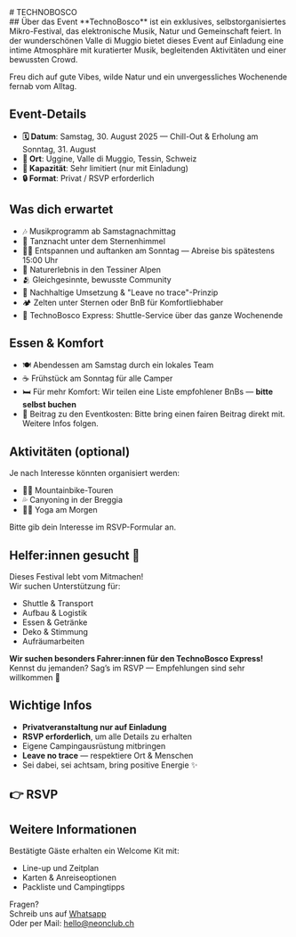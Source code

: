 

<Section sectionClassName="min-h-[20vh]" className="items-center justify-center" backgroundImage='/technobosco.jpg'>
# TECHNOBOSCO
<Rsvp formLink="https://tally.so/r/wdoX1N" className="flex justify-center" buttonText="Platz reservieren" buttonColor="success" buttonVariant="solid" />  
</Section>
<Section className="lg:max-w-5xl px-6">  
## Über das Event  
**TechnoBosco** ist ein exklusives, selbstorganisiertes Mikro-Festival, das elektronische Musik, Natur und Gemeinschaft feiert. In der wunderschönen Valle di Muggio bietet dieses Event auf Einladung eine intime Atmosphäre mit kuratierter Musik, begleitenden Aktivitäten und einer bewussten Crowd.  

Freu dich auf gute Vibes, wilde Natur und ein unvergessliches Wochenende fernab vom Alltag.

## Event-Details
- **🗓 Datum**: Samstag, 30. August 2025 — Chill-Out & Erholung am Sonntag, 31. August  
- **📍 Ort**: Uggine, Valle di Muggio, Tessin, Schweiz  
- **👥 Kapazität**: Sehr limitiert (nur mit Einladung)  
- **🔒 Format**: Privat / RSVP erforderlich  

## Was dich erwartet
- 🎶 Musikprogramm ab Samstagnachmittag  
- 🪩 Tanznacht unter dem Sternenhimmel  
- 🧘‍♀️ Entspannen und auftanken am Sonntag — Abreise bis spätestens 15:00 Uhr  
- 🌲 Naturerlebnis in den Tessiner Alpen  
- 🫂 Gleichgesinnte, bewusste Community  
- 🌱 Nachhaltige Umsetzung & "Leave no trace"-Prinzip  
- 🏕 Zelten unter Sternen oder BnB für Komfortliebhaber  
- 🚐 TechnoBosco Express: Shuttle-Service über das ganze Wochenende  

## Essen & Komfort
- 🍽️ Abendessen am Samstag durch ein lokales Team  
- ☕ Frühstück am Sonntag für alle Camper  
- 🛏️ Für mehr Komfort: Wir teilen eine Liste empfohlener BnBs — **bitte selbst buchen**  
- 💸 Beitrag zu den Eventkosten: Bitte bring einen fairen Beitrag direkt mit. Weitere Infos folgen.

## Aktivitäten (optional)  
Je nach Interesse könnten organisiert werden:
- 🚵‍♀️ Mountainbike-Touren  
- 💦 Canyoning in der Breggia  
- 🧘‍♀️ Yoga am Morgen  

Bitte gib dein Interesse im RSVP-Formular an.

## Helfer:innen gesucht 🧤  
Dieses Festival lebt vom Mitmachen!  
Wir suchen Unterstützung für:
- Shuttle & Transport  
- Aufbau & Logistik  
- Essen & Getränke  
- Deko & Stimmung  
- Aufräumarbeiten  

**Wir suchen besonders Fahrer:innen für den TechnoBosco Express!**  
Kennst du jemanden? Sag’s im RSVP — Empfehlungen sind sehr willkommen 🙏

## Wichtige Infos
- **Privatveranstaltung nur auf Einladung**  
- **RSVP erforderlich**, um alle Details zu erhalten  
- Eigene Campingausrüstung mitbringen  
- **Leave no trace** — respektiere Ort & Menschen  
- Sei dabei, sei achtsam, bring positive Energie ✨  

## 👉 RSVP  
<Rsvp formLink="https://tally.so/r/wdoX1N" buttonText="Platz reservieren" buttonColor="success" buttonVariant="flat" />  

## Weitere Informationen  
Bestätigte Gäste erhalten ein Welcome Kit mit:  
- Line-up und Zeitplan  
- Karten & Anreiseoptionen  
- Packliste und Campingtipps  

Fragen?  
Schreib uns auf [Whatsapp](https://wa.me/message/V3ZNVR77EPHSN1)  
Oder per Mail: [hello@neonclub.ch](mailto:hello@neonclub.ch)
</Section>
